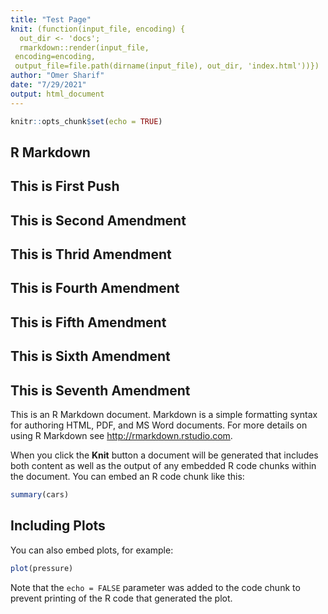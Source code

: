 ```yaml
---
title: "Test Page"
knit: (function(input_file, encoding) {
  out_dir <- 'docs';
  rmarkdown::render(input_file,
 encoding=encoding,
 output_file=file.path(dirname(input_file), out_dir, 'index.html'))})
author: "Omer Sharif"
date: "7/29/2021"
output: html_document
---
```


```r
knitr::opts_chunk$set(echo = TRUE)
```

## R Markdown
## This is First Push 
## This is Second Amendment
## This is Thrid Amendment
## This is Fourth Amendment
## This is Fifth Amendment
## This is Sixth Amendment
## This is Seventh Amendment 

This is an R Markdown document. Markdown is a simple formatting syntax for authoring HTML, PDF, and MS Word documents. For more details on using R Markdown see <http://rmarkdown.rstudio.com>.

When you click the **Knit** button a document will be generated that includes both content as well as the output of any embedded R code chunks within the document. You can embed an R code chunk like this:

```r
summary(cars)
```

## Including Plots

You can also embed plots, for example:

```r
plot(pressure)
```

Note that the `echo = FALSE` parameter was added to the code chunk to prevent printing of the R code that generated the plot.
